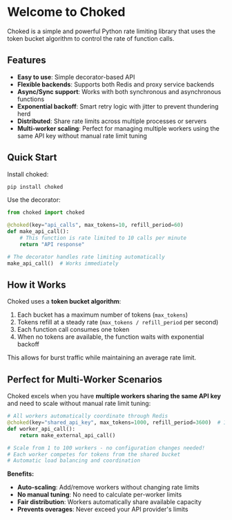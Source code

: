 # Welcome to Choked

Choked is a simple and powerful Python rate limiting library that uses the token bucket algorithm to control the rate of function calls.

## Features

- **Easy to use**: Simple decorator-based API
- **Flexible backends**: Supports both Redis and proxy service backends
- **Async/Sync support**: Works with both synchronous and asynchronous functions
- **Exponential backoff**: Smart retry logic with jitter to prevent thundering herd
- **Distributed**: Share rate limits across multiple processes or servers
- **Multi-worker scaling**: Perfect for managing multiple workers using the same API key without manual rate limit tuning

## Quick Start

Install choked:

```bash
pip install choked
```

Use the decorator:

```python
from choked import choked

@choked(key="api_calls", max_tokens=10, refill_period=60)
def make_api_call():
    # This function is rate limited to 10 calls per minute
    return "API response"

# The decorator handles rate limiting automatically
make_api_call()  # Works immediately
```

## How it Works

Choked uses a **token bucket algorithm**:

1. Each bucket has a maximum number of tokens (`max_tokens`)
2. Tokens refill at a steady rate (`max_tokens / refill_period` per second)
3. Each function call consumes one token
4. When no tokens are available, the function waits with exponential backoff

This allows for burst traffic while maintaining an average rate limit.

## Perfect for Multi-Worker Scenarios

Choked excels when you have **multiple workers sharing the same API key** and need to scale without manual rate limit tuning:

```python
# All workers automatically coordinate through Redis
@choked(key="shared_api_key", max_tokens=1000, refill_period=3600)  # 1000/hour
def worker_api_call():
    return make_external_api_call()

# Scale from 1 to 100 workers - no configuration changes needed!
# Each worker competes for tokens from the shared bucket
# Automatic load balancing and coordination
```

**Benefits:**
- **Auto-scaling**: Add/remove workers without changing rate limits
- **No manual tuning**: No need to calculate per-worker limits
- **Fair distribution**: Workers automatically share available capacity
- **Prevents overages**: Never exceed your API provider's limits
